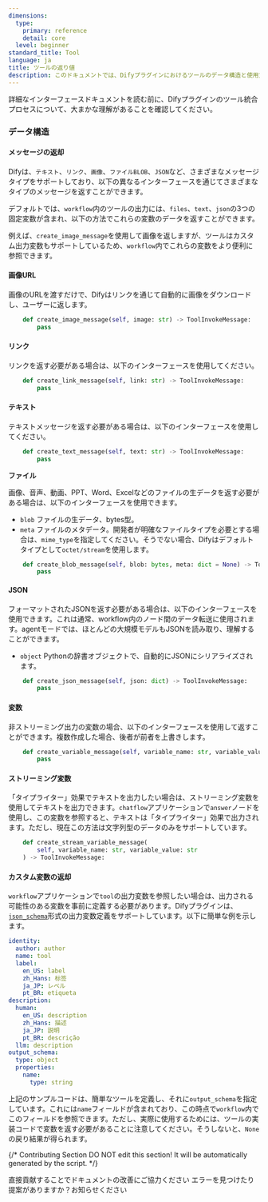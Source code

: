 ```yaml
---
dimensions:
  type:
    primary: reference
    detail: core
  level: beginner
standard_title: Tool
language: ja
title: ツールの返り値
description: このドキュメントでは、Difyプラグインにおけるツールのデータ構造と使用方法について詳しく説明します。内容には、さまざまなタイプのメッセージ（画像URL、リンク、テキスト、ファイル、JSON）を返す方法、変数およびストリーミング変数メッセージを作成する方法、そしてworkflowで参照しやすくするためにツールの出力変数スキーマを定義する方法が含まれます。
---
```


詳細なインターフェースドキュメントを読む前に、Difyプラグインのツール統合プロセスについて、大まかな理解があることを確認してください。

### データ構造

#### メッセージの返却

Difyは、`テキスト`、`リンク`、`画像`、`ファイルBLOB`、`JSON`など、さまざまなメッセージタイプをサポートしており、以下の異なるインターフェースを通じてさまざまなタイプのメッセージを返すことができます。

デフォルトでは、`workflow`内のツールの出力には、`files`、`text`、`json`の3つの固定変数が含まれ、以下の方法でこれらの変数のデータを返すことができます。

例えば、`create_image_message`を使用して画像を返しますが、ツールはカスタム出力変数もサポートしているため、`workflow`内でこれらの変数をより便利に参照できます。

#### **画像URL**

画像のURLを渡すだけで、Difyはリンクを通じて自動的に画像をダウンロードし、ユーザーに返します。

```python
    def create_image_message(self, image: str) -> ToolInvokeMessage:
        pass
```

#### **リンク**

リンクを返す必要がある場合は、以下のインターフェースを使用してください。

```python
    def create_link_message(self, link: str) -> ToolInvokeMessage:
        pass
```

#### **テキスト**

テキストメッセージを返す必要がある場合は、以下のインターフェースを使用してください。

```python
    def create_text_message(self, text: str) -> ToolInvokeMessage:
        pass
```

**ファイル**

画像、音声、動画、PPT、Word、Excelなどのファイルの生データを返す必要がある場合は、以下のインターフェースを使用できます。

* `blob` ファイルの生データ、bytes型。
* `meta` ファイルのメタデータ。開発者が明確なファイルタイプを必要とする場合は、`mime_type`を指定してください。そうでない場合、Difyはデフォルトタイプとして`octet/stream`を使用します。

```python
    def create_blob_message(self, blob: bytes, meta: dict = None) -> ToolInvokeMessage:
        pass
```

#### **JSON**

フォーマットされたJSONを返す必要がある場合は、以下のインターフェースを使用できます。これは通常、workflow内のノード間のデータ転送に使用されます。agentモードでは、ほとんどの大規模モデルもJSONを読み取り、理解することができます。

* `object` Pythonの辞書オブジェクトで、自動的にJSONにシリアライズされます。

```python
    def create_json_message(self, json: dict) -> ToolInvokeMessage:
        pass
```

#### **変数**

非ストリーミング出力の変数の場合、以下のインターフェースを使用して返すことができます。複数作成した場合、後者が前者を上書きします。

```python
    def create_variable_message(self, variable_name: str, variable_value: Any) -> ToolInvokeMessage:
        pass
```

#### **ストリーミング変数**

「タイプライター」効果でテキストを出力したい場合は、ストリーミング変数を使用してテキストを出力できます。`chatflow`アプリケーションで`answer`ノードを使用し、この変数を参照すると、テキストは「タイプライター」効果で出力されます。ただし、現在この方法は文字列型のデータのみをサポートしています。

```python
    def create_stream_variable_message(
        self, variable_name: str, variable_value: str
    ) -> ToolInvokeMessage:
```

#### カスタム変数の返却

`workflow`アプリケーションで`tool`の出力変数を参照したい場合は、出力される可能性のある変数を事前に定義する必要があります。Difyプラグインは、[`json_schema`](https://json-schema.org/)形式の出力変数定義をサポートしています。以下に簡単な例を示します。

```yaml
identity:
  author: author
  name: tool
  label:
    en_US: label
    zh_Hans: 标签
    ja_JP: レベル
    pt_BR: etiqueta
description:
  human:
    en_US: description
    zh_Hans: 描述
    ja_JP: 説明
    pt_BR: descrição
  llm: description
output_schema:
  type: object
  properties:
    name:
      type: string
```

上記のサンプルコードは、簡単なツールを定義し、それに`output_schema`を指定しています。これには`name`フィールドが含まれており、この時点で`workflow`内でこのフィールドを参照できます。ただし、実際に使用するためには、ツールの実装コードで変数を返す必要があることに注意してください。そうしないと、`None`の戻り結果が得られます。

{/*
Contributing Section
DO NOT edit this section!
It will be automatically generated by the script.
*/}

<CardGroup cols="2">
    <Card
        title="このページを編集する"
        icon="pen-to-square"
        href="https://github.com/langgenius/dify-docs-mintlify/edit/main/plugin_dev_ja/0411-tool.mdx"
    >
        直接貢献することでドキュメントの改善にご協力ください
    </Card>
    <Card
        title="問題を報告する"
        icon="github"
        href="https://github.com/langgenius/dify-docs-mintlify/issues/new?title=ドキュメントの問題%3A%20t&body=%23%23%20問題の説明%0A%3C%21--%20発見した問題について簡単に説明してください%20--%3E%0A%0A%23%23%20ページリンク%0Ahttps%3A%2F%2Fgithub.com%2Flanggenius%2Fdify-docs-mintlify%2Fblob%2Fmain%2Fplugin_dev_ja%2F0411-tool.mdx%0A%0A%23%23%20提案される変更%0A%3C%21--%20特定の変更案がある場合は、ここで説明してください%20--%3E%0A%0A%3C%21--%20ドキュメントの品質向上にご協力いただきありがとうございます！%20--%3E"
    >
        エラーを見つけたり提案がありますか？お知らせください
    </Card>
</CardGroup>
